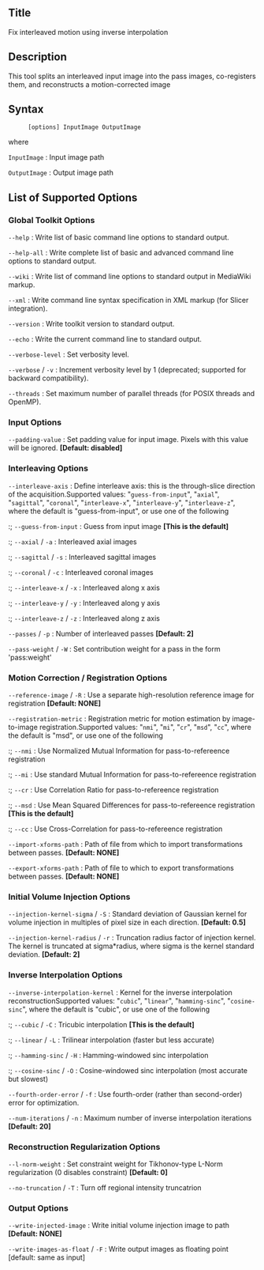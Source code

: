 == Title ==

Fix interleaved motion using inverse interpolation

== Description ==

This tool splits an interleaved input image into the pass images, co-registers them, and reconstructs a motion-corrected image

== Syntax ==

: <tt>[options] InputImage OutputImage </tt>

where

; <tt>InputImage</tt> : Input image path

; <tt>OutputImage</tt> : Output image path

== List of Supported Options ==

=== Global Toolkit Options ===

; <tt>--help</tt> : Write list of basic command line options to standard output.

; <tt>--help-all</tt> : Write complete list of basic and advanced command line options to standard output.

; <tt>--wiki</tt> : Write list of command line options to standard output in MediaWiki markup.

; <tt>--xml</tt> : Write command line syntax specification in XML markup (for Slicer integration).

; <tt>--version</tt> : Write toolkit version to standard output.

; <tt>--echo</tt> : Write the current command line to standard output.

; <tt>--verbose-level</tt> <tt><integer></tt> : Set verbosity level.

; <tt>--verbose</tt> / <tt>-v</tt> : Increment verbosity level by 1 (deprecated; supported for backward compatibility).

; <tt>--threads</tt> <tt><integer></tt> : Set maximum number of parallel threads (for POSIX threads and OpenMP).

=== Input Options ===

; <tt>--padding-value</tt> <tt><double></tt> : Set padding value for input image. Pixels with this value will be ignored. '''[Default: disabled]'''

=== Interleaving Options ===

; <tt>--interleave-axis</tt> : Define interleave axis: this is the through-slice direction of the acquisition.Supported values: "<tt>guess-from-input</tt>", "<tt>axial</tt>", "<tt>sagittal</tt>", "<tt>coronal</tt>", "<tt>interleave-x</tt>", "<tt>interleave-y</tt>", "<tt>interleave-z</tt>", where the default is "guess-from-input", or use one of the following
:; <tt>--guess-from-input</tt> : Guess from input image '''[This is the default]'''
:; <tt>--axial</tt> / <tt>-a</tt> : Interleaved axial images
:; <tt>--sagittal</tt> / <tt>-s</tt> : Interleaved sagittal images
:; <tt>--coronal</tt> / <tt>-c</tt> : Interleaved coronal images
:; <tt>--interleave-x</tt> / <tt>-x</tt> : Interleaved along x axis
:; <tt>--interleave-y</tt> / <tt>-y</tt> : Interleaved along y axis
:; <tt>--interleave-z</tt> / <tt>-z</tt> : Interleaved along z axis

; <tt>--passes</tt> <tt><integer></tt> / <tt>-p</tt> <tt><integer></tt> : Number of interleaved passes '''[Default: 2]'''

; <tt>--pass-weight</tt> <tt><string></tt> / <tt>-W</tt> <tt><string></tt> : Set contribution weight for a pass in the form 'pass:weight'

=== Motion Correction / Registration Options ===

; <tt>--reference-image</tt> <tt><image-path></tt> / <tt>-R</tt> <tt><image-path></tt> : Use a separate high-resolution reference image for registration '''[Default: NONE]'''

; <tt>--registration-metric</tt> : Registration metric for motion estimation by image-to-image registration.Supported values: "<tt>nmi</tt>", "<tt>mi</tt>", "<tt>cr</tt>", "<tt>msd</tt>", "<tt>cc</tt>", where the default is "msd", or use one of the following
:; <tt>--nmi</tt> : Use Normalized Mutual Information for pass-to-refereence registration
:; <tt>--mi</tt> : Use standard Mutual Information for pass-to-refereence registration
:; <tt>--cr</tt> : Use Correlation Ratio for pass-to-refereence registration
:; <tt>--msd</tt> : Use Mean Squared Differences for pass-to-refereence registration '''[This is the default]'''
:; <tt>--cc</tt> : Use Cross-Correlation for pass-to-refereence registration

; <tt>--import-xforms-path</tt> <tt><path></tt> : Path of file from which to import transformations between passes. '''[Default: NONE]'''

; <tt>--export-xforms-path</tt> <tt><path></tt> : Path of file to which to export transformations between passes. '''[Default: NONE]'''

=== Initial Volume Injection Options ===

; <tt>--injection-kernel-sigma</tt> <tt><double></tt> / <tt>-S</tt> <tt><double></tt> : Standard deviation of Gaussian kernel for volume injection in multiples of pixel size in each direction. '''[Default: 0.5]'''

; <tt>--injection-kernel-radius</tt> <tt><double></tt> / <tt>-r</tt> <tt><double></tt> : Truncation radius factor of injection kernel. The kernel is truncated at sigma*radius, where sigma is the kernel standard deviation. '''[Default: 2]'''

=== Inverse Interpolation Options ===

; <tt>--inverse-interpolation-kernel</tt> : Kernel for the inverse interpolation reconstructionSupported values: "<tt>cubic</tt>", "<tt>linear</tt>", "<tt>hamming-sinc</tt>", "<tt>cosine-sinc</tt>", where the default is "cubic", or use one of the following
:; <tt>--cubic</tt> / <tt>-C</tt> : Tricubic interpolation '''[This is the default]'''
:; <tt>--linear</tt> / <tt>-L</tt> : Trilinear interpolation (faster but less accurate)
:; <tt>--hamming-sinc</tt> / <tt>-H</tt> : Hamming-windowed sinc interpolation
:; <tt>--cosine-sinc</tt> / <tt>-O</tt> : Cosine-windowed sinc interpolation (most accurate but slowest)

; <tt>--fourth-order-error</tt> / <tt>-f</tt> : Use fourth-order (rather than second-order) error for optimization.

; <tt>--num-iterations</tt> <tt><integer></tt> / <tt>-n</tt> <tt><integer></tt> : Maximum number of inverse interpolation iterations '''[Default: 20]'''

=== Reconstruction Regularization Options ===

; <tt>--l-norm-weight</tt> <tt><double></tt> : Set constraint weight for Tikhonov-type L-Norm regularization (0 disables constraint) '''[Default: 0]'''

; <tt>--no-truncation</tt> / <tt>-T</tt> : Turn off regional intensity truncatrion

=== Output Options ===

; <tt>--write-injected-image</tt> <tt><image-path></tt> : Write initial volume injection image to path '''[Default: NONE]'''

; <tt>--write-images-as-float</tt> / <tt>-F</tt> : Write output images as floating point [default: same as input]


